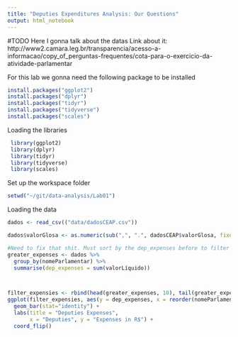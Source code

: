 ```yaml
---
title: "Deputies Expenditures Analysis: Our Questions"
output: html_notebook
---
```


#TODO Here I gonna talk about the datas 
Link about it: http://www2.camara.leg.br/transparencia/acesso-a-informacao/copy_of_perguntas-frequentes/cota-para-o-exercicio-da-atividade-parlamentar 

For this lab we gonna need the following package to be installed
```r
install.packages("ggplot2")
install.packages("dplyr")
install.packages("tidyr")
install.packages("tidyverse")
install.packages("scales")
```

Loading the libraries
```r
 library(ggplot2)
 library(dplyr)
 library(tidyr)
 library(tidyverse)
 library(scales)

```

Set up the workspace folder

```r
setwd("~/git/data-analysis/Lab01")
```

Loading the data

```r
dados <- read_csv(("data/dadosCEAP.csv"))
```


```r
dados$valorGlosa <- as.numeric(sub(",", ".", dadosCEAP$valorGlosa, fixed = TRUE)) 
```


```r
#Need to fix that shit. Must sort by the dep_expenses before to filter
greater_expenses <- dados %>% 
  group_by(nomeParlamentar) %>%
  summarise(dep_expenses = sum(valorLíquido))



filter_expensies <- rbind(head(greater_expenses, 10), tail(greater_expenses, 10))
ggplot(filter_expensies, aes(y = dep_expenses, x = reorder(nomeParlamentar, dep_expenses)), top_n(x, 10)) + order(decreasing = TRUE) + scale_y_continuous(labels = comma) +
  geom_bar(stat="identity") +
  labs(title = "Deputies Expenses",
       x = "Deputies", y = "Expenses in R$") +
  coord_flip() 
```

